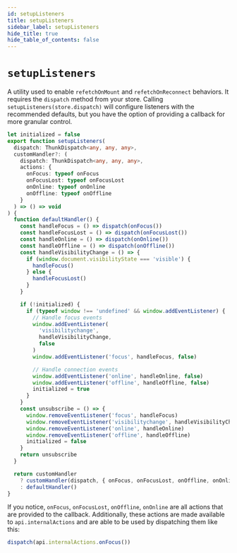 ```yaml
---
id: setupListeners
title: setupListeners
sidebar_label: setupListeners
hide_title: true
hide_table_of_contents: false
---
```


# `setupListeners`

A utility used to enable `refetchOnMount` and `refetchOnReconnect` behaviors. It requires the `dispatch` method from your store. Calling `setupListeners(store.dispatch)` will configure listeners with the recommended defaults, but you have the option of providing a callback for more granular control.

```ts title="setupListeners default configuration" no-transpile
let initialized = false
export function setupListeners(
  dispatch: ThunkDispatch<any, any, any>,
  customHandler?: (
    dispatch: ThunkDispatch<any, any, any>,
    actions: {
      onFocus: typeof onFocus
      onFocusLost: typeof onFocusLost
      onOnline: typeof onOnline
      onOffline: typeof onOffline
    }
  ) => () => void
) {
  function defaultHandler() {
    const handleFocus = () => dispatch(onFocus())
    const handleFocusLost = () => dispatch(onFocusLost())
    const handleOnline = () => dispatch(onOnline())
    const handleOffline = () => dispatch(onOffline())
    const handleVisibilityChange = () => {
      if (window.document.visibilityState === 'visible') {
        handleFocus()
      } else {
        handleFocusLost()
      }
    }

    if (!initialized) {
      if (typeof window !== 'undefined' && window.addEventListener) {
        // Handle focus events
        window.addEventListener(
          'visibilitychange',
          handleVisibilityChange,
          false
        )
        window.addEventListener('focus', handleFocus, false)

        // Handle connection events
        window.addEventListener('online', handleOnline, false)
        window.addEventListener('offline', handleOffline, false)
        initialized = true
      }
    }
    const unsubscribe = () => {
      window.removeEventListener('focus', handleFocus)
      window.removeEventListener('visibilitychange', handleVisibilityChange)
      window.removeEventListener('online', handleOnline)
      window.removeEventListener('offline', handleOffline)
      initialized = false
    }
    return unsubscribe
  }

  return customHandler
    ? customHandler(dispatch, { onFocus, onFocusLost, onOffline, onOnline })
    : defaultHandler()
}
```

If you notice, `onFocus`, `onFocusLost`, `onOffline`, `onOnline` are all actions that are provided to the callback. Additionally, these actions are made available to `api.internalActions` and are able to be used by dispatching them like this:

```ts title="Manual onFocus event" no-transpile
dispatch(api.internalActions.onFocus())
```
